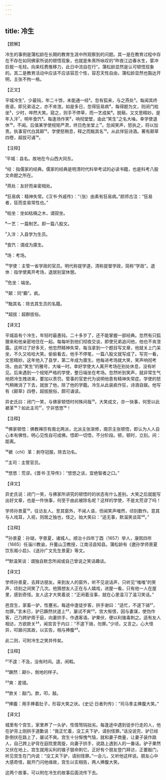 ```yaml
---
---
---
```

title: 冷生
---




【题解】


冷生的事例是蒲松龄在长期的教育生涯中所观察到的问题。其一是在教育过程中存在不存在如同佛家所说的顿悟现象，也就是朱熹所咏叹的“昨夜江边春水生，蒙冲巨舰一毛轻。向来枉费推移力，此日中流自在行”。蒲松龄显然是认可顿悟现象的。其二是教育活动中应该不应该容忍个性，容忍天性自由，蒲松龄显然也豁达开明，主张不拘一格。

【正文】

平城冷生¹，少最钝，年二十馀，未能通一经²。忽有狐来，与之燕处³。每闻其终夜语，即兄弟诘之，亦不肯泄。如是多日，忽得狂易病⁴，每得题为文，则闭门枯坐⁵，少时，哗然大笑。窥之，则手不停草，而一艺成矣⁶。脱稿，又文思精妙。是年入泮⁷，明年食饩⁸。每逢场作笑⁹，响彻堂壁，由此“笑生”之名大噪。幸学使退休¹⁰，不闻。后值某学使规矩严肃，终日危坐堂上¹¹。忽闻笑声，怒执之，将以加责。执事官代白其颠¹²。学使怒稍息，释之而黜其名¹³。从此佯狂诗酒。著有颠草四卷，超拔可诵¹⁴。





【注释】


¹平城：县名。故地在今山西大同东。

²经：指儒家的经典。儒家的经典是明清时代科举考试的必读书籍，也是科考八股文命题之所在。

³燕处：友好而亲密相处。

⁴狂易病：精神失常。《汉书·外戚传》：“（张）由素有狂易病。”颜师古注：“狂易者，狂而变易常性也。”

⁵枯坐：坐如枯槁之木，谓寂坐。

⁶一艺：一篇制艺。即一篇八股文。

⁷入泮：入县学为生员。

⁸食饩：谓成为廪生。

⁹场：考场。

¹⁰学使：主管一省学政的官员。明代称提学道，清称提督学政，简称“学政”。退休：指学使离开考场，退居别室休憩。

¹¹危坐：端坐。

¹²颠：同“癫”。疯。

¹³黜其名：除去其生员的名籍。

¹⁴超拔：超群拔俗。





【译文】


平城县有个冷生，年轻时最愚钝，二十多岁了，还不能掌握一部经典。忽然有只狐狸来和他亲密地住在一起。每每听到他们彻夜交谈，即使兄弟追问他，他也不肯泄露。这样过了好多天，他忽然精神失常，每当拿到一个题目写文章，他就关上门呆坐，不久又哈哈大笑。偷偷看去，他手不停笔，一篇八股文就写成了。写完一看，文思精妙。这年他入了县学，第二年成为廪生。他每进考场就大笑，笑声响彻考场，由此“笑生”的雅号，大噪一时。幸好学使大人离开考场在别处休息，没有听见。后来遇到一个规矩严格的学使，整日端坐在考场。忽然听到笑声，就非常生气地把冷生拽进来，要加以责罚。管事的官吏代为说明他患有精神失常症。学使的怒气稍微消了下去，就放了他，除了他的学籍。冷生从此装疯作狂，诗酒自娱。他写有《颠草》四卷，超拔脱俗，颇可诵读。

异史氏曰：闭门一笑，与佛家顿悟时何殊间哉¹⁵。大笑成文，亦一快事，何至以此褫革¹⁶？如此主司¹⁷，宁非悠悠¹⁸！





【注释】


¹⁵佛家顿悟：佛教禅宗有南北两派，北派主张渐修，南宗主张顿悟，即认为人人自心本有佛性，明心见性自可成佛。悟即一切悟，不分阶段。顿，顿时，立刻。间：距离。

¹⁶褫（chǐ）革：剥夺冠服，除去功名。

¹⁷主司：主管官员。

¹⁸悠悠：荒谬。《晋书·王导传》：“悠悠之谈，宜绝智者之口。”





【译文】


异史氏说：闭门一笑，与佛家所讲究的顿悟时的状态有什么差别。大笑之后就能写出好文章，也是一件快事，何至于由此被除名呢？这样的学使，不是太荒谬了吗！

学师孙景夏¹⁹，往访友人。至其窗外，不闻人语，但闻笑声嗤然，顷刻数作。意其与人戏耳，入视，则居之独也，怪之。始大笑曰：“适无事，默温笑谈耳²⁰。”





【注释】


¹⁹孙景夏：孙瑚，字景夏，诸城人。顺治十四年丁酉（1657）举人，康熙四年（1665）任淄川教谕，升鳌山卫教授，江南泾县知县。蒲松龄有《邀孙学师景夏饮东阁小启》、《送孙广文先生景夏》等文。

²⁰默温笑谈：谓独自默念所闻或自己曾说之笑话趣谈。





【译文】


学师孙景夏，去拜访朋友。来到友人的窗外，听不见说话声，只听见“嗤嗤”的笑声，顷刻之间笑了几次。他猜想友人正在与人嬉戏，进屋一看，只有他一人在屋里，感到奇怪。友人这才大笑着说：“正闲着没事，就在心里温习了温习笑话。”

邑宫生，家畜一驴，性蹇劣。每途中逢徒步客，拱手谢曰：“适忙，不遑下骑²¹，勿罪。”言未已，驴已蹶然伏道上²²，屡试不爽²³。宫大惭恨，因与妻谋，使伪作客，己乃跨驴周于庭，向妻拱手，作遇客语。驴果伏，便以利锥毒刺之。适有友人相访，方欲款关²⁴，闻宫言于内曰：“不遑下骑，勿罪。”少顷，又言之。心大怪异，叩扉问其故，以实告，相与捧腹²⁵。

此二则，可附冷生之笑并传矣。





【注释】


²¹不遑：不及，没有时间。遑，闲暇。

²²蹶然：颠仆，倒地的样子。

²³爽：差错。

²⁴款关：敲门。款，叩，敲。

²⁵捧腹：用手捧着肚子，形容大笑之状。《史记·日者列传》：“司马季主捧腹大笑。”





【译文】


城里有个宫生，家里养了一头驴，性情驽钝拙劣。每逢途中遇到徒步行走的人，他在驴背上刚拱手道歉说：“我正忙着，没工夫下驴，请别怪罪。”话没说完，驴已经卧倒伏在路上了，屡试不爽。宫生十分惭愧气恼，就和妻子商量，让妻子装作路人，自己跨上驴背在庭院里周旋，向妻子拱手，说路上遇到人的一番话。驴子果然又伏在地上，宫生就用尖利的锥子狠命刺它。正好有个朋友登门拜访，正要敲门，听见宫生在门内说：“没工夫下驴，请别怪罪。”一会儿，又听他这样说。朋友心中大感奇怪，敲开门问他缘故，宫生以实相告，两人捧腹大笑。

这两个故事，可以附在冷生的故事后面流传下去。